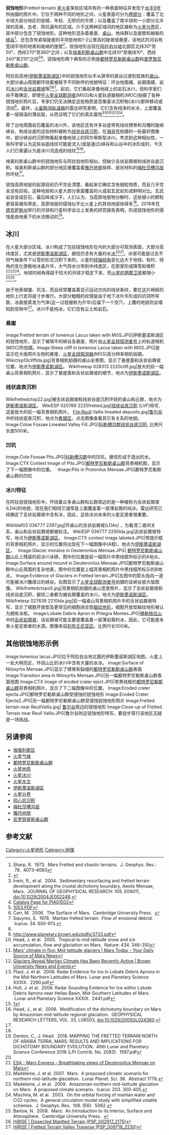 '''锐蚀地形'''(Fretted terrain) 是[[火星|火星]]某些区域共有的一种表面特征并发现于[[水手9号|水手9号]]所拍摄的照片中。它位于两种不同的地形之间，火星表面可分为[[火星分界|两部分]]：覆盖了北半球大部分地区的低矮、年轻、无陨坑的平原；以及覆盖了南半球和一小部分北半球的高耸、古老、陨坑遍布的区域。介于这两种区域间的地区被称为[[火星分界|火星分界]]区，其中部分包含了锐蚀地形。这种地形混杂着悬崖、[[平顶山|桌山]]、地垛群以及直壁和蜿蜒的[[峡谷|峡谷]]<ref>Sharp, R.  1973.  Mars Fretted and chaotic terrains.  J. Geophys. Res.:  78.  4073–4083</ref>，还包含有紧挨陡崖的平坦低地和1-2公里高的陡坡或悬崖，该地区的河谷有宽阔平坦的地表和陡峭的崖壁<ref name="Kieffer">{{cite book |title= Mars|editor1-last= Kieffer|editor1-first= Hugh H.|display-editors= etal|date= 1992|publisher= [[University_of_Arizona_Press|University of Arizona Press]]|location= Tucson|isbn= 0-8165-1257-4|page= |pages= |accessdate=September 25, 2012 |url=https://books.google.com/books?id=ze27j5sSJVEC&printsec=frontcover }}</ref>。锐蚀地形出现在[[阿拉伯台地_(火星)|阿拉伯台地]]北部区北纬30°至50°、西经270°至360°之间；以及[[艾奥利斯桌山群|埃奥利斯桌山群]]中北纬10°至南纬10°、西经240°至210°之间<ref name="Irwin, R. 2004">Irwin, R., et al.  2004.  Sedimentary resurfacing and fretted terrain development along the crustal dichotomy boundary, Aeolis Mensae, Mars.  JOURNAL OF GEOPHYSICAL RESEARCH: 109, E09011, doi:10.1029/2004JE002248.</ref><ref name="photojournal.jpl.nasa.gov">[http://photojournal.jpl.nasa.gov/catalog/PIA01502 Catalog Page for PIA01502<!-- Bot generated title -->]</ref>，锐蚀地形两个典型的示例是[[都特罗尼勒斯桌山群|都特罗尼勒斯桌山群]]和[[普罗敦尼勒斯桌山群|普罗敦尼勒斯桌山群]]。 

阿拉伯高地([[伊斯墨诺斯湖区|伊斯墨诺斯湖区]])中的锐蚀地形似乎从狭窄的直谷过渡到孤耸的[[平顶山|桌山]]。大部分桌山周围都环绕着被赋予不同称呼的地貌特征：环台地围裙、岩屑围裙、岩石[[冰川|冰川]]和[[舌状岩屑坡|舌状岩屑坡]]等<ref>[http://www.lpi.usra.edu/meetings/lpsc2000/pdf/1053.pdf 1053.PDF<!-- Bot generated title -->]</ref><ref>Carr, M.  2006.  The Surface of Mars.  Cambridge University Press.  {{ISBN|978-0-521-87201-0}}</ref><ref>Squyres, S.  1978.  Martian fretted terrain:  Flow of erosional debrid.  Icarus: 34. 600-613.</ref>。起初，它们看起来像地球上的岩石冰川，但科学家们尚不敢确定，即使在[[火星全球探勘者号|火星全球勘测者]](MGS)和火星轨道器相机(MOC)拍摄了各种锐蚀地形照片后，专家们仍无法确定这些物质是否像富冰沉积物(冰川)那样移动或流动<ref name="photojournal.jpl.nasa.gov"/>。最终，[[火星侦察轨道器|火星勘测轨道器]]的雷达研究表明，它们含有纯净的水冰，上面覆盖着一层隔温的薄岩层，从而证明了它们的真实属性<ref>http://www.planetary.brown.edu/pdfs/3733.pdf</ref><ref>Head, J. et al.  2005.  Tropical to mid-latitude snow and ice accumulation, flow and glaciation on Mars.  Nature: 434. 346-350</ref><ref>[https://archive.is/20121205041820/http://www.marstoday.com/news/viewpr.html?pid=18050 Mars' climate in flux: Mid-latitude glaciers | Mars Today - Your Daily Source of Mars News<!-- Bot generated title -->]</ref><ref>[http://news.brown.edu/pressreleases/2008/04/martian-glaciers Glaciers Reveal Martian Climate Has Been Recently Active | Brown University News and Events<!-- Bot generated title -->]</ref><ref>Plaut, J. et al.  2008. Radar Evidence for Ice in Lobate Debris Aprons in the Mid-Northern Latitudes of Mars. Lunar and Planetary Science XXXIX.  2290.pdf</ref><ref>Holt, J. et al.  2008. Radar Sounding Evidence for Ice within Lobate Debris Aprons near Hellas Basin, Mid-Southern Latitudes of Mars.  Lunar and Planetary Science XXXIX.  2441.pdf</ref>。

除了台地周围岩石覆盖的冰川外，该地区还有许多谷底带有线纹楞脊和沟槽的陡峭峡谷，构成谷底的这些材料被称为[[线状谷底沉积|线状谷底沉积]]，在[[维京号|海盗号]]拍摄的一些最好图像中，部分峡谷的沉积物看起来像地球上的阿尔卑斯型冰川。考虑到这种相似性，一些科学家认为这些谷底线纹可能是流入(或是通过)峡谷和山谷中的冰形成的，今天人们已普遍认为是冰川流造成的线纹<ref>[http://planetary.brown.edu/pdfs/3129.pdf]</ref><ref>Head, J., et al.  2006.  Modification of the dichotomy boundary on Mars by Amazonian mid-latitude regional glaciation.  GEOPHYSICAL RESEARCH LETTERS, VOL. 33, L08S03, doi:10.1029/2005GL024360.</ref>。

埃奥利斯桌山群中的锐蚀地形与阿拉伯地形相似，但缺少舌状岩屑坡和线状谷底沉积。埃奥利斯桌山群的部分地区被覆盖着[[雅丹地貌|雅丹地貌]]易碎、层状材料的[[梅杜莎槽沟层|梅杜莎槽沟层]]所环绕<ref name="Irwin, R. 2004"/>。

锐蚀高原地层的起源目前仍不完全清楚，看起来它确实含有细粒物质，而且几乎完全没有巨砾。这种地层和火星大部分表面覆盖的火成岩玄武岩形成鲜明对比。玄武岩会变成巨石，最后碎成沙子。人们认为，当高原地层物分解时，这些细小的颗粒更容易被风带走，高原地层的侵蚀似乎比火星上的其他地层快得多<ref name="Irwin, R. 2004"/>。2018年在[[德克萨斯州|德克萨斯州]]举行的月球和行星科学会议上发表的研究报告表明，形成锐蚀地形的侵蚀是由地表下的水流推动的<ref>Denton, C., J. Head.  2018. MAPPING THE FRETTED TERRAIN NORTH OF ARABIA TERRA, MARS: RESULTS AND IMPLICATIONS FOR DICHOTOMY BOUNDARY EVOLUTION.  49th Lunar and Planetary Science Conference 2018 (LPI Contrib. No. 2083).  1597.pdf</ref>。

== 冰川 ==
在火星大部分区域，冰川构成了包括锐蚀地形在内的大部分可观测表面，大部分高纬度区，尤其是[[伊斯墨诺斯湖区|伊斯墨诺斯湖区]]，据信仍含有大量的水[[冰|冰]]<ref name="Kieffer"/><ref>[http://www.esa.int/SPECIALS/Mars_Express/SEMBS5V681F_0.html ESA - Mars Express - Breathtaking views of Deuteronilus Mensae on Mars<!-- Bot generated title -->]</ref>。冰很可能是过去不同气候条件下以雪的形式沉积下来的。火星的[[转轴倾角|转轴倾角]]变化远大于地球。有时，倾角的变化使极地冰盖升华，大气将水分带到中纬度区，在那里形成降雪和堆积<ref>Madeleine, J. et al. 2007.  Mars:  A proposed climatic scenario for northern mid-latitude glaciation.  Lunar Planet. Sci. 38.  Abstract 1778.</ref><ref>Madeleine, J. et al.  2009.  Amazonian northern mid-latitude glaciation on Mars:  A proposed climate scenario.  Icarus: 203. 300-405.</ref><ref>Mischna, M. et al.  2003.  On the orbital forcing of martian water and CO2 cycles:  A general circulation model study with simplified volatile schemes.  J. Geophys. Res.  108. (E6).  5062.</ref>。地球的倾角得益于较大的月球才稳定下来，而[[火星的卫星|火星的两颗卫星]]都很小<ref>Barlow, N.  2008.  Mars:  An Introduction to its Interior, Surface and Atmosphere.  Cambridge University Press.  {{ISBN|978-0-521-85226-5}}</ref><ref>[http://hirise.lpl.arizona.edu/PSP_002917_2175 HiRISE | Dissected Mantled Terrain (PSP_002917_2175)<!-- Bot generated title -->]</ref>。

由于地表褶皱、坑洼，而且经常覆盖着显示运动方向的线状条纹，要在这片崎岖的地形上行走将是寸步难行。大部分粗糙的纹理是由于地下冰升华形成的坑洞所导致，冰直接蒸发为气体(这一过程被称为升华)后留下一个空穴，上覆的地层则会塌陷到空隙中<ref>[http://hirise.lpl.arizona.edu/PSP_009719_2230 HiRISE | Fretted Terrain Valley Traverse (PSP_009719_2230)<!-- Bot generated title -->]</ref>。冰川不是纯冰，它们含有尘土和岩石。
===悬崖===
<gallery class="center" widths="190px" heights="180px">
Image:Fretted terrain of Ismenius Lacus taken with MGS.JPG|伊斯墨诺斯湖区的锐蚀地形，显示了被填平的峡谷及悬崖，照片由[[火星全球探勘者号|火星全球探测者号]]上的轨道相机 (MOC)所拍摄。Image:Steep cliff in Ismenius Lacus taken with MGS.JPG|放显示在大版照片左侧的悬崖，[[火星全球探勘者号|火星全球探测器]](MGS)高分辨率相机拍摄。
Wikictxp13clifflda.jpg|背景相机拍摄的桌山全景图，显示了悬崖面和舌状岩屑坡位置，地点为[[伊斯墨诺斯湖区|伊斯墨诺斯湖区]]。
Wikifretesp 028313 2220cliff.jpg|放大的前一幅桌山背景相机照片，显示了悬崖面和舌状岩屑坡的细节，地点为[[伊斯墨诺斯湖区|伊斯墨诺斯湖区]]。
</gallery>
===线状底表沉积===
<gallery class="center" widths="190px" heights="180px">
Wikifrettedctxp22.jpg|被舌状岩屑坡和线状谷底沉积环绕的桌山和丘群，地点为[[伊斯墨诺斯湖区|伊斯墨诺斯湖区]]。
WikiESP 020769 2225fretted.jpg|[[线状谷底沉积|线状谷底沉积]] (LVF)特写, 这是放大的前一幅背景相机照片。
File:Reull Vallis lineated deposits.jpg|[[鲁尔谷|鲁尔谷]]中的线状底表沉积，地点为[[赫拉斯区|希腊区]]。点击图像查看其它有关系的地貌。
Image:Coloe Fossae Lineated Valley Fill.JPG|[[科勒槽沟|科勒槽沟群]][[线状谷底沉积|线状谷底沉积]], 比例尺长度500米。
</gallery>
===凹坑===
<gallery class="center" widths="190px" heights="180px">
Image:Cole Fossae Pits.JPG|[[科勒槽沟|科勒槽沟群]]中的凹坑，据信形成于逸出的水。
Image:CTX Context Image of Pits.JPG|[[都特罗尼勒斯桌山群|都特罗尼勒斯桌山群]]背景相机图，显示了下一幅图像中的位置。
 
Image:Pits in Protonilus Mensae.JPG|都特罗尼勒斯桌山群的凹坑</gallery>
===冰川特征===
在阿拉伯锐蚀地形中，环绕着众多桌山群和丘群周边的是一种被称为舌状岩屑坡(LDA)的地貌，现在我们相信它通常是上面覆盖着一层薄岩屑的纯冰。雷达研究已经确定了舌状岩屑坡中含有冰，因此，这些冰对未来的火星定居者很重要。
<gallery class="center" widths="190px" heights="180px">
Wikildaf03 036777 2287.jpg|环桌山的舌状岩屑坡(LDAs) ，为看清二者间关系，桌山和舌状岩屑坡都被标注。
WikiESP 036777 2290lda.jpg|舌状岩屑坡特写，地点为[[伊斯墨诺斯湖区|伊斯墨诺斯湖区]]。
Image:CTX context image labeled.JPG|带提示框的背景相机照片，显示的位置将出现在下一幅图像中(A框)，地点为[[伊斯墨诺斯湖区|伊斯墨诺斯湖区]]。
 
Image:Glacier moraine in Deuteronilus Mensae.JPG| [[都特罗尼勒斯桌山群|都特罗尼勒斯桌山群]]山丘上残留的前冰川冰碛，图中的位置是前一幅照片中黑线框所标示的A地点。
Image:Surface around mound in Deuteronilus Mensae.JPG|都特罗尼勒斯桌山群中山丘周围的复杂地表，图中的位置是上幅背景相机照片中黑线框所标示的B地点。
Image:Evidence of Glaciers in Fretted terrain.JPG|左图中的箭头指向一道可能被冰川雕琢过的峡谷。右图显示了[[火星全球探勘者号|火星全球勘测者号]]拍摄的该峡谷放大版图像。
Wikifrettedctxpo5.jpg|背景相机拍摄的桌山宽景照片，显示了舌状岩屑坡和线状谷底沉积，据信二者都为被岩屑覆盖的冰川，地点为[[伊斯墨诺斯湖区|伊斯墨诺斯湖区]]。
Wikifretesp 027639 2210lda.jpg|前一幅桌山背景相机照片中的舌状岩屑坡特写，显示了细胞开放型及更常见的细胞闭合型[[脑纹地形|脑纹地形]]，细胞开放型脑纹地形被认为拥有冰核。
Image:Lobate Debris Apron in Phlegra Montes.JPG|[[佛勒格拉山|佛勒格拉山]]中的[[舌状岩屑坡|舌状岩屑坡]]，该岩屑坡可能主要是覆盖着一层薄岩屑的冰，因此，它可能是未来火星定居者的水源。图像来自[[刻布瑞尼亚区|刻布壬尼亚区]]。比例尺长500米。
</gallery>

==其他锐蚀地形示例==
<gallery class="center" widths="190px" heights="180px">
Image:Ismenius lacus.JPG|位于阿拉伯台地北面的伊斯墨诺斯湖区地图，火星上一处大明亮区，环绕山丘的冰川中含有大量的水冰。
Image:Surface of Nilosyrtis Mensae.JPG|显示了楞脊和裂缝的[[都特罗尼勒斯桌山群|都特罗尼勒斯桌山群]]表面
Image:Transition area in Nilosyrtis Mensae.JPG|另一幅都特罗尼勒斯桌山群表面视图
Image:CTX image of eroded crater eject.JPG|带黑线框的[[都特罗尼勒斯桌山群|都特罗尼勒斯桌山群]]背景相机照片，显示了下二幅图像中的位置。
Image:Eroded crater ejecta.JPG|都特罗尼勒斯桌山群受侵蚀的锐蚀地形
Image:Eroded Crater Ejecta2.JPG|另一幅都特罗尼勒斯桌山群受侵蚀锐蚀地形照片
Image:Fretted terrain near ReullVallis.jpg| [[鲁尔谷|鲁尔谷]]周边的锐蚀地形
Image:Close-up of Fretted Terrain near Reull Vallis.JPG|鲁尔谷附近锐蚀地形特写，要徒步穿行该地区无疑是一场挑战。
</gallery>
==另请参阅==
* [[埃俄利斯区|埃俄利斯区]]
* [[火星气候|火星气候]]
* [[都特罗尼勒斯桌山群|都特罗尼勒斯桌山群]]
* [[火星地质|火星地质]]
* [[火星冰川|火星冰川]]
* [[火星水文|火星水文]]
* [[伊斯墨诺斯湖区|伊斯墨诺斯湖区]]
* [[火星分界|火星分界]]
* [[同心坑沉积|同心坑沉积]]
* [[梅杜莎槽沟层|梅杜莎槽沟层]]
* [[雅丹地貌|雅丹地貌]]
* [[尼罗瑟提斯桌山群|尼罗瑟提斯桌山群]]
==参考文献==
{{reflist}}

[[Category:火星地形|Category:火星地形]]
[[Category:地理|Category:地理]]